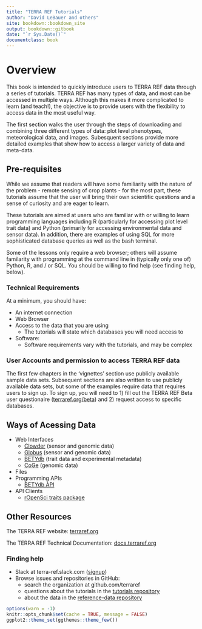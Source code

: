 ```yaml
---
title: "TERRA REF Tutorials"
author: "David LeBauer and others"
site: bookdown::bookdown_site
output: bookdown::gitbook
date: "`r Sys.Date()`"
documentclass: book
---
```



# Overview

This book is intended to quickly introduce users to TERRA REF data through a series of tutorials. TERRA REF has many types of data, and most can be  accessed in multiple ways. Although this makes it more complicated to learn (and teach!), the objective is to provide users with the flexibility to access data in the most useful way.

The first section walks the user through the steps of downloading and combining three different types of data: plot level phenotypes, meteorological data, and images. Subesquent sections provide more detailed examples that show how to access a larger variety of data and meta-data.

## Pre-requisites

While we assume that readers will have some familiarity with the nature of the problem - remote sensing of crop plants - for the most part, these tutorials assume that the user will bring their own scientific questions and a sense of curiosity and are eager to learn. 

These tutorials are aimed at users who are familiar with or willing to learn programming languages including R (particularly for accessing plot level trait data) and Python (primarily for accessing environmental data and sensor data). In addition, there are examples of using SQL for more sophisticated database queries as well as the bash terminal.

Some of the lessons only require a web browser; others will assume familarity with programming at the command line in (typically only one of) Python, R, and / or SQL. You should be willing to find help (see finding help, below).

### Technical Requirements

At a minimum, you should have:

* An internet connection
* Web Browser
* Access to the data that you are using
    + The tutorials will state which databases you will need access to
* Software:
    + Software requirements vary with the tutorials, and may be complex

### User Accounts and permission to access TERRA REF data

The first few chapters in the 'vignettes' section use publicly available sample data sets.
Subsequent sections are also written to use publicly available data sets, but some of the examples require data that requires users to sign up.
To sign up, you will need to 1) fill out the TERRA REF Beta user questionaire ([terraref.org/beta](terraref.org/beta)) and 2) request access to specific databases.

<!-- Not sure where this goes, either in documentation or perhaps in an appendix. But I don't think this belongs in the introduction. Perhaps after the vignettes chaper 
-->

## Ways of Acessing Data

* Web Interfaces
    + [Clowder](https://docs.terraref.org/user-manual/how-to-access-data/using-clowder-sensor-and-genoomics-data) (sensor and genomic data)
    + [Globus](https://docs.terraref.org/user-manual/how-to-access-data/using-globus-sensor-and-genomics-data) (sensor and genomic data)
    + [BETYdb](https://docs.terraref.org/user-manual/how-to-access-data/using-betydb-trait-data-experimental-metadata) (trait data and experimental metadata)
    + [CoGe](https://docs.terraref.org/user-manual/how-to-access-data/using-coge-genomics) (genomic data)
* Files
* Programming APIs
    + [BETYdb API](https://pecan.gitbook.io/betydb-data-access/api-for-url-based-queries)
* API Clients
    + [rOpenSci traits package](https://pecan.gitbook.io/betydb-data-access/ropensci-traits-package)

## Other Resources

The TERRA REF website: [terraref.org](http://terraref.org/)

The TERRA REF Technical Documentation: [docs.terraref.org](docs.terraref.org)


### Finding help

- Slack at terra-ref.slack.com ([signup](https://terraref-slack-invite.herokuapp.com/))
- Browse issues and repositories in GitHub: 
  - search the organization at github.com/terraref
  - questions about the tutorials in the [tutorials repository](https://github.com/terraref/tutorials/issues)
  - about the data in the [reference-data repository](https://github.com/terraref/reference-data/issues)

```r
options(warn = -1)
knitr::opts_chunk$set(cache = TRUE, message = FALSE)
ggplot2::theme_set(ggthemes::theme_few())
```


